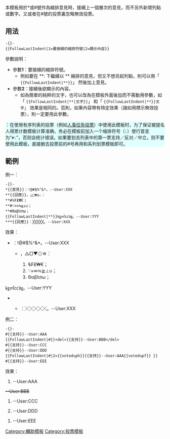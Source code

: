 <includeonly><!-- 在這裡加入模板的保護標識 --></includeonly><noinclude>{{template doc page viewed directly}}</noinclude>
<!-- 在本行下編輯模板說明 -->
本模板用於*或#號作為縮排意見時，接續上一個層次的意見，而不另外新增列點或數字。又或者在#號的投票裏忽略無效投票。

== 用法 ==
<pre>-{}-
{{FollowLastIndent|1=要接續的縮排符號|2=顯示內容}}
</pre>
參數說明：
*參數'''1'''：要接續的縮排符號。
**例如要在 <nowiki>**:</nowiki> 下繼續以 <nowiki>**</nowiki> 縮排的意見，但又不想另起列點，則可以用「 <code><nowiki>{{FollowLastIndent|**}}</nowiki></code>」 然後加上意見。
*參數'''2'''：接續後欲顯示的內容。
**如為簡單的純粹的文字，也可以改為在模板外面後加而不需動用參數，如「 <code><nowiki>{{FollowLastIndent|**|文字}}</nowiki></code>」 和「 <code><nowiki>{{FollowLastIndent|**}}文字</nowiki></code>」 效果是相同的。否則，如果內容帶有特定效果（諸如用{{tl|votevoidh}}{{tl|votevoidf}}標示無效投票），則一定要用此參數。

<div style="background:lightcyan">
{{提醒}}：在使用有序列表的投票（例如[[WP:RFA|人事任免投票]]）中使用此模板时，为了保证被提名人得票计数模板{{tl|RFX count}}计算准确，务必在模板前加入一个缩排符号（<code>:</code>）使行首变为“<code>#:</code>”，否则会统计错误。如果要划去列表中的第一票支持／反对／中立，则不要使用此模板，直接删去投票前的#号再用{{tl|votevoidh}}和{{tl|votevoidf}}系列划票模板即可。
</div>

== 範例 ==
例一：
<pre>-{}-
*{{意見}}：!@#$%^&*。--User:XXX
**{{回應}}，△□▼◎☆：
**#₠₣₤₩€；
**#∵×∞≒≧⊥∪；
**#Θαβλπω；
{{FollowLastIndent|**}}㎏㎡㏄㏒。--User:YYY
***{{回應}}：╳╳╳╳╳。--User:XXX
</pre>

效果：
{{quoteH}}
*{{意見}}：!@#$%^&*。--User:XXX
**{{回應}}，△□▼◎☆：
**#₠₣₤₩€；
**#∵×∞≒≧⊥∪；
**#Θαβλπω；
{{FollowLastIndent|**}}㎏㎡㏄㏒。--User:YYY
***{{回應}}：╳╳╳╳╳。--User:XXX
{{quoteF}}


例二：
<pre>-{}-
#{{支持}}--User:AAA
{{FollowLastIndent|#}}<del>{{支持}}--User:BBB</del>
#{{支持}}--User:CCC
#{{支持}}--User:DDD
{{FollowLastIndent|#|2={{voteduph}}{{支持}}--User:AAA{{votedupf}} }}
#{{支持}}--User:EEE
</pre>

效果：
{{quoteH}}
#{{支持}}--User:AAA
{{FollowLastIndent|#}}<del>{{支持}}--User:BBB</del>
#{{支持}}--User:CCC
#{{支持}}--User:DDD
{{FollowLastIndent|#|2={{voteduph}}{{支持}}--User:AAA{{votedupf}} }}
#{{支持}}--User:EEE
{{quoteF}}

<includeonly>
<!-- 本行下加入模板的分類 -->
[[Category:輔助模板]]
[[Category:投票模板]]

<!-- 本行下加入模板的跨語言鏈接 -->

</includeonly>